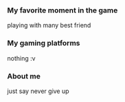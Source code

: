 ===My favorite moment in the game===
playing with many best friend

===My gaming platforms===
nothing :v

===About me===
just say never give up